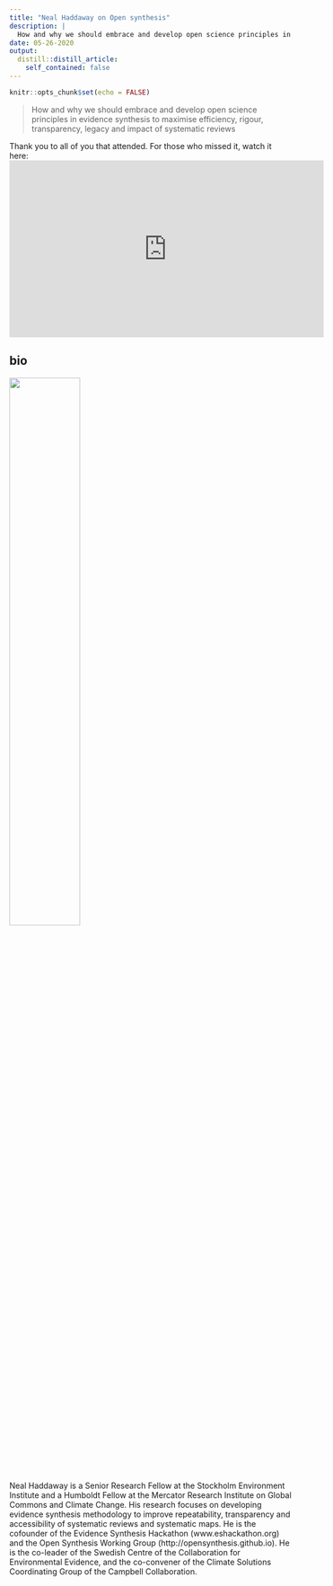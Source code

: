 ```yaml
---
title: "Neal Haddaway on Open synthesis"
description: |
  How and why we should embrace and develop open science principles in evidence synthesis to maximise efficiency, rigour, transparency, legacy and impact of systematic reviews.
date: 05-26-2020
output:
  distill::distill_article:
    self_contained: false
---
```


```r
knitr::opts_chunk$set(echo = FALSE)
```

>  How and why we should embrace and develop open science principles in evidence synthesis to maximise efficiency, rigour, transparency, legacy and impact of systematic reviews

Thank you to all of you that attended. For those who missed it, watch it here:
<iframe width="560" height="315" src="https://www.youtube.com/embed/2urxnAq2PpM" frameborder="0" allow="accelerometer; autoplay; encrypted-media; gyroscope; picture-in-picture" allowfullscreen></iframe>


## bio

![](neal.jpg){ width=50%}

Neal Haddaway is a Senior Research Fellow at the Stockholm Environment Institute and a Humboldt Fellow at the Mercator Research Institute on Global Commons and Climate Change. His research focuses on developing evidence synthesis methodology to improve repeatability, transparency and accessibility of systematic reviews and systematic maps. He is the cofounder of the Evidence Synthesis Hackathon (www.eshackathon.org) and the Open Synthesis Working Group (http://opensynthesis.github.io). He is the co-leader of the Swedish Centre of the Collaboration for Environmental Evidence, and the co-convener of the Climate Solutions Coordinating Group of the Campbell Collaboration.
